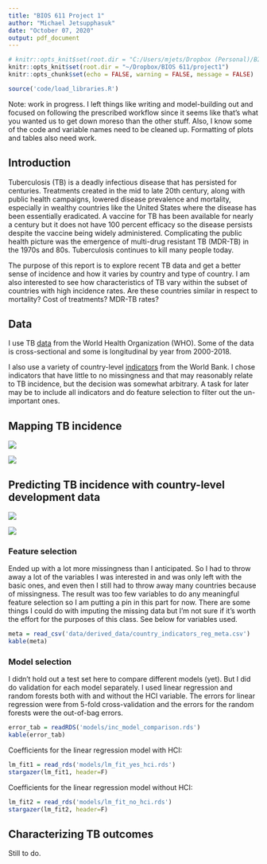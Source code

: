 ```yaml
---
title: "BIOS 611 Project 1"
author: "Michael Jetsupphasuk"
date: "October 07, 2020"
output: pdf_document
---
```


```r
# knitr::opts_knit$set(root.dir = "C:/Users/mjets/Dropbox (Personal)/BIOS 611/project1")
knitr::opts_knit$set(root.dir = "~/Dropbox/BIOS 611/project1")
knitr::opts_chunk$set(echo = FALSE, warning = FALSE, message = FALSE)
```

```r
source('code/load_libraries.R')
```

Note: work in progress. I left things like writing and model-building out and focused on following the prescribed workflow since it seems like that's what you wanted us to get down moreso than the other stuff. Also, I know some of the code and variable names need to be cleaned up. Formatting of plots and tables also need work.

## Introduction

Tuberculosis (TB) is a deadly infectious disease that has persisted for centuries. Treatments created in the mid to late 20th century, along with public health campaigns, lowered disease prevalence and mortality, especially in wealthy countries like the United States where the disease has been essentially eradicated. A vaccine for TB has been available for nearly a century but it does not have 100 percent efficacy so the disease persists despite the vaccine being widely administered. Complicating the public health picture was the emergence of multi-drug resistant TB (MDR-TB) in the 1970s and 80s. Tuberculosis continues to kill many people today.

The purpose of this report is to explore recent TB data and get a better sense of incidence and how it varies by country and type of country. I am also interested to see how characteristics of TB vary within the subset of countries with high incidence rates. Are these countries similar in respect to mortality? Cost of treatments? MDR-TB rates?


## Data

I use TB [data](https://www.who.int/tb/country/data/download/en/) from the World Health Organization (WHO). Some of the data is cross-sectional and some is longitudinal by year from 2000-2018. 

I also use a variety of country-level [indicators](https://databank.worldbank.org/source/world-development-indicators#) from the World Bank. I chose indicators that have little to no missingness and that may reasonably relate to TB incidence, but the decision was somewhat arbitrary. A task for later may be to include all indicators and do feature selection to filter out the un-important ones. 


## Mapping TB incidence

![](figures/incidence_maps.png)

![](figures/incidence_maps_2018.png)

## Predicting TB incidence with country-level development data

![](figures/inc_hist.png)

![](figures/pair_scatter.png)


### Feature selection

Ended up with a lot more missingness than I anticipated. So I had to throw away a lot of the variables I was interested in and was only left with the basic ones, and even then I still had to throw away many countries because of missingness. The result was too few variables to do any meaningful feature selection so I am putting a pin in this part for now. There are some things I could do with imputing the missing data but I'm not sure if it's worth the effort for the purposes of this class. See below for variables used.

```r
meta = read_csv('data/derived_data/country_indicators_reg_meta.csv')
kable(meta)
```

### Model selection

I didn't hold out a test set here to compare different models (yet). But I did do validation for each model separately. I used linear regression and random forests both with and without the HCI variable. The errors for linear regression were from 5-fold cross-validation and the errors for the random forests were the out-of-bag errors. 

```r
error_tab = readRDS('models/inc_model_comparison.rds')
kable(error_tab)
```

Coefficients for the linear regression model with HCI:

```r
lm_fit1 = read_rds('models/lm_fit_yes_hci.rds')
stargazer(lm_fit1, header=F)
```

Coefficients for the linear regression model without HCI:


```r
lm_fit2 = read_rds('models/lm_fit_no_hci.rds')
stargazer(lm_fit2, header=F)
```


## Characterizing TB outcomes

Still to do.